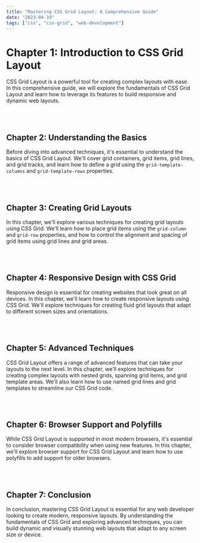 ```yaml
---
title: "Mastering CSS Grid Layout: A Comprehensive Guide"
date: "2023-04-19"
tags: ["css", "css-grid", "web-development"]
---
```


<CustomImage
    src="https://images.unsplash.com/photo-1616628188550-808682f3926d?q=80&w=1887&auto=format&fit=crop&ixlib=rb-4.0.3&ixid=M3wxMjA3fDB8MHxwaG90by1wYWdlfHx8fGVufDB8fHx8fA%3D%3D?q=80&w=800&h=600&auto=format&fit=crop"
    alt="The Power of Progressive Web Apps: Building Fast, Reliable, and Engaging Web Experiences"
/>

# Chapter 1: Introduction to CSS Grid Layout

CSS Grid Layout is a powerful tool for creating complex layouts with ease. In this comprehensive guide, we will explore the fundamentals of CSS Grid Layout and learn how to leverage its features to build responsive and dynamic web layouts.

<br />
<br />

## Chapter 2: Understanding the Basics

Before diving into advanced techniques, it's essential to understand the basics of CSS Grid Layout. We'll cover grid containers, grid items, grid lines, and grid tracks, and learn how to define a grid using the `grid-template-columns` and `grid-template-rows` properties.

<br />
<br />

## Chapter 3: Creating Grid Layouts

In this chapter, we'll explore various techniques for creating grid layouts using CSS Grid. We'll learn how to place grid items using the `grid-column` and `grid-row` properties, and how to control the alignment and spacing of grid items using grid lines and grid areas.

<br />
<br />

## Chapter 4: Responsive Design with CSS Grid

Responsive design is essential for creating websites that look great on all devices. In this chapter, we'll learn how to create responsive layouts using CSS Grid. We'll explore techniques for creating fluid grid layouts that adapt to different screen sizes and orientations.

<br />
<br />

## Chapter 5: Advanced Techniques

CSS Grid Layout offers a range of advanced features that can take your layouts to the next level. In this chapter, we'll explore techniques for creating complex layouts with nested grids, spanning grid items, and grid template areas. We'll also learn how to use named grid lines and grid templates to streamline our CSS Grid code.

<br />
<br />

## Chapter 6: Browser Support and Polyfills

While CSS Grid Layout is supported in most modern browsers, it's essential to consider browser compatibility when using new features. In this chapter, we'll explore browser support for CSS Grid Layout and learn how to use polyfills to add support for older browsers.

<br />
<br />

## Chapter 7: Conclusion

In conclusion, mastering CSS Grid Layout is essential for any web developer looking to create modern, responsive layouts. By understanding the fundamentals of CSS Grid and exploring advanced techniques, you can build dynamic and visually stunning web layouts that adapt to any screen size or device.
